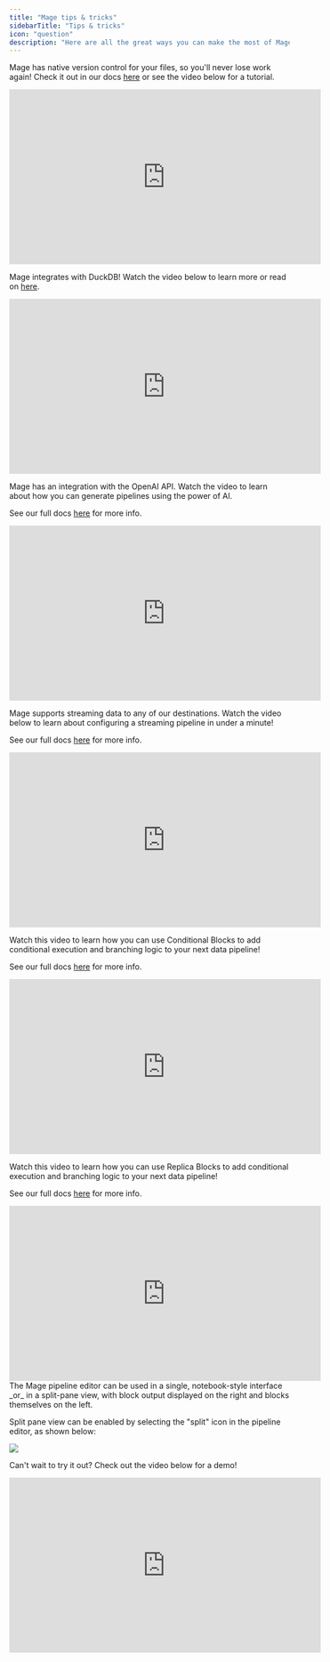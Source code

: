 ```yaml
---
title: "Mage tips & tricks"
sidebarTitle: "Tips & tricks"
icon: "question"
description: "Here are all the great ways you can make the most of Mage."
---
```


<AccordionGroup>
<Accordion title="Version Control" icon="robot">

  Mage has native version control for your files, so you'll never lose work again! 
  Check it out in our docs [here](/getting-started/file-versions) or see the video below for a tutorial.

  <Frame>
  <iframe
    width="560"
    height="315"
    src="https://www.youtube.com/embed/bz8xLeoKzFo"
    title="YouTube video player"
    frameborder="0"
    allow="accelerometer; autoplay; clipboard-write; encrypted-media; gyroscope; picture-in-picture"
    allowFullScreen
  ></iframe>
  </Frame>
</Accordion>

<Accordion title="DuckDB integration" icon="duck">

  Mage integrates with DuckDB! Watch the video below to learn more or read on [here](/integrations/databases/DuckDB).
  
  <Frame>
  <iframe
    width="560"
    height="315"
    src="https://www.youtube.com/embed/FmATfXoWudM"
    title="YouTube video player"
    frameborder="0"
    allow="accelerometer; autoplay; clipboard-write; encrypted-media; gyroscope; picture-in-picture"
    allowFullScreen
  ></iframe>
  </Frame>
</Accordion>

<Accordion title="Edit Pipelines with AI" icon="robot">

  Mage has an integration with the OpenAI API. Watch the video to learn about how you can generate pipelines using the power of AI.

  See our full docs [here](/development/ai/overview) for more info.

  <Frame>
  <iframe
    width="560"
    height="315"
    src="https://www.youtube.com/embed/KNBkVhtflzU"
    title="YouTube video player"
    frameborder="0"
    allow="accelerometer; autoplay; clipboard-write; encrypted-media; gyroscope; picture-in-picture"
    allowFullScreen
  ></iframe>
  </Frame>
</Accordion>

<Accordion title="Stream data to any destination" icon="water">

  Mage supports streaming data to any of our destinations. Watch the video below to learn about configuring a streaming pipeline in under a minute!

  See our full docs [here](/streaming/overview) for more info.

  <Frame>
  <iframe
    width="560"
    height="315"
    src="https://www.youtube.com/embed/9STvcYIBXdc"
    title="YouTube video player"
    frameborder="0"
    allow="accelerometer; autoplay; clipboard-write; encrypted-media; gyroscope; picture-in-picture"
    allowFullScreen
  ></iframe>
  </Frame>
</Accordion>

<Accordion title="Use Conditional Blocks" icon="question">

  Watch this video to learn how you can use Conditional Blocks to add conditional execution and branching logic to your next data pipeline!

  See our full docs [here](/design/blocks/conditionals) for more info.

  <Frame>
  <iframe
    width="560"
    height="315"
    src="https://www.youtube.com/embed/D05C7atfCRQ"
    title="YouTube video player"
    frameborder="0"
    allow="accelerometer; autoplay; clipboard-write; encrypted-media; gyroscope; picture-in-picture"
    allowFullScreen
  ></iframe>
  </Frame>
</Accordion>

<Accordion title="Replicate Blocks" icon="block">

  Watch this video to learn how you can use Replica Blocks to add conditional execution and branching logic to your next data pipeline!

  See our full docs [here](/guides/blocks/replicate-blocks) for more info.
  
  <Frame>
  <iframe
    width="560"
    height="315"
    src="https://www.youtube.com/embed/M_bBCSTNDw4"
    title="YouTube video player"
    frameborder="0"
    allow="accelerometer; autoplay; clipboard-write; encrypted-media; gyroscope; picture-in-picture"
    allowFullScreen
  ></iframe>
  </Frame>
</Accordion>

<Accordion title="Use Split Pane View" icon="window">
  The Mage pipeline editor can be used in a single, notebook-style interface _or_ in a split-pane view, with block output displayed on the right and blocks themselves on the left. 

  Split pane view can be enabled by selecting the "split" icon in the pipeline editor, as shown below:

  <Frame>
    <img src="https://github.com/mage-ai/assets/blob/main/overview/split-pane-view.png?raw=true">
  </Frame>

  Can't wait to try it out? Check out the video below for a demo!
  
  <Frame>
  <iframe
    width="560"
    height="315"
    src="https://www.youtube.com/embed/x4VLyIG6fCc"
    title="YouTube video player"
    frameborder="0"
    allow="accelerometer; autoplay; clipboard-write; encrypted-media; gyroscope; picture-in-picture"
    allowFullScreen
  ></iframe>
  </Frame>
</Accordion>
</AccordionGroup>
